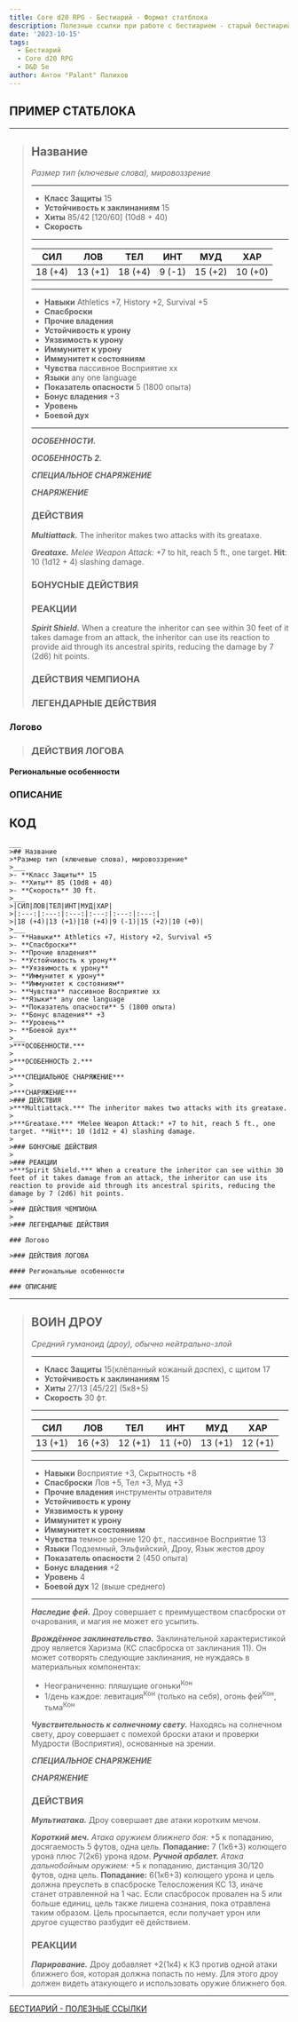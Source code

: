 ```yaml
---
title: Core d20 RPG - Бестиарий - Формат статблока
description: Полезные ссылки при работе с бестиарием - старый бестиарий, статблоки и прочее
date: '2023-10-15'
tags:
  - Бестиарий
  - Core d20 RPG
  - D&D 5e
author: Антон "Palant" Палихов
---
```


## ПРИМЕР СТАТБЛОКА

---

> ## Название
>
> _Размер тип (ключевые слова), мировоззрение_
>
> ---
>
> - **Класс Защиты** 15
> - **Устойчивость к заклинаниям** 15
> - **Хиты** 85/42 [120/60] (10d8 + 40)
> - **Скорость**
>
> ---
>
> |   СИЛ   |   ЛОВ   |   ТЕЛ   |  ИНТ   |   МУД   |   ХАР   |
> | :-----: | :-----: | :-----: | :----: | :-----: | :-----: |
> | 18 (+4) | 13 (+1) | 18 (+4) | 9 (-1) | 15 (+2) | 10 (+0) |
>
> ---
>
> - **Навыки** Athletics +7, History +2, Survival +5
> - **Спасброски**
> - **Прочие владения**
> - **Устойчивость к урону**
> - **Уязвимость к урону**
> - **Иммунитет к урону**
> - **Иммунитет к состояниям**
> - **Чувства** пассивное Восприятие хх
> - **Языки** any one language
> - **Показатель опасности** 5 (1800 опыта)
> - **Бонус владения** +3
> - **Уровень**
> - **Боевой дух**
>
> ---
>
> **_ОСОБЕННОСТИ._**
>
> **_ОСОБЕННОСТЬ 2._**
>
> **_СПЕЦИАЛЬНОЕ СНАРЯЖЕНИЕ_**
>
> **_СНАРЯЖЕНИЕ_**
>
> ### ДЕЙСТВИЯ
>
> **_Multiattack._** The inheritor makes two attacks with its greataxe.
>
> **_Greataxe._** _Melee Weapon Attack:_ +7 to hit, reach 5 ft., one target. **Hit**: 10 (1d12 + 4) slashing damage.
>
> ### БОНУСНЫЕ ДЕЙСТВИЯ
>
> ### РЕАКЦИИ
>
> **_Spirit Shield._** When a creature the inheritor can see within 30 feet of it takes damage from an attack, the inheritor can use its reaction to provide aid through its ancestral spirits, reducing the damage by 7 (2d6) hit points.
>
> ### ДЕЙСТВИЯ ЧЕМПИОНА
>
> ### ЛЕГЕНДАРНЫЕ ДЕЙСТВИЯ

### Логово

> ### ДЕЙСТВИЯ ЛОГОВА

#### Региональные особенности

### ОПИСАНИЕ

## КОД

```
___
>## Название
>*Размер тип (ключевые слова), мировоззрение*
>___
>- **Класс Защиты** 15
>- **Хиты** 85 (10d8 + 40)
>- **Скорость** 30 ft.
>___
>|СИЛ|ЛОВ|ТЕЛ|ИНТ|МУД|ХАР|
>|:---:|:---:|:---:|:---:|:---:|:---:|
>|18 (+4)|13 (+1)|18 (+4)|9 (-1)|15 (+2)|10 (+0)|
>___
>- **Навыки** Athletics +7, History +2, Survival +5
>- **Спасброски**
>- **Прочие владения**
>- **Устойчивость к урону**
>- **Уязвимость к урону**
>- **Иммунитет к урону**
>- **Иммунитет к состояниям**
>- **Чувства** пассивное Восприятие хх
>- **Языки** any one language
>- **Показатель опасности** 5 (1800 опыта)
>- **Бонус владения** +3
>- **Уровень**
>- **Боевой дух**
>___
>***ОСОБЕННОСТИ.***
>
>***ОСОБЕННОСТЬ 2.***
>
>***СПЕЦИАЛЬНОЕ СНАРЯЖЕНИЕ***
>
>***СНАРЯЖЕНИЕ***
>### ДЕЙСТВИЯ
>***Multiattack.*** The inheritor makes two attacks with its greataxe.
>
>***Greataxe.*** *Melee Weapon Attack:* +7 to hit, reach 5 ft., one target. **Hit**: 10 (1d12 + 4) slashing damage.
>
>### БОНУСНЫЕ ДЕЙСТВИЯ
>
>### РЕАКЦИИ
>***Spirit Shield.*** When a creature the inheritor can see within 30 feet of it takes damage from an attack, the inheritor can use its reaction to provide aid through its ancestral spirits, reducing the damage by 7 (2d6) hit points.
>
>### ДЕЙСТВИЯ ЧЕМПИОНА
>
>### ЛЕГЕНДАРНЫЕ ДЕЙСТВИЯ

### Логово

>### ДЕЙСТВИЯ ЛОГОВА

#### Региональные особенности

### ОПИСАНИЕ
```

---

> ## ВОИН ДРОУ
>
> _Средний гуманоид (дроу), обычно нейтрально-злой_
>
> ---
>
> - **Класс Защиты** 15(клёпанный кожаный доспех), с щитом 17
> - **Устойчивость к заклинаниям** 15
> - **Хиты** 27/13 [45/22] (5к8+5)
> - **Скорость** 30 фт.
>
> ---
>
> |   СИЛ   |   ЛОВ   |   ТЕЛ   |   ИНТ   |   МУД   |   ХАР   |
> | :-----: | :-----: | :-----: | :-----: | :-----: | :-----: |
> | 13 (+1) | 16 (+3) | 12 (+1) | 11 (+0) | 13 (+1) | 12 (+1) |
>
> ---
>
> - **Навыки** Восприятие +3, Скрытность +8
> - **Спасброски** Лов +5, Тел +3, Муд +3
> - **Прочие владения** инструменты отравителя
> - **Устойчивость к урону**
> - **Уязвимость к урону**
> - **Иммунитет к урону**
> - **Иммунитет к состояниям**
> - **Чувства** темное зрение 120 фт., пассивное Восприятие 13
> - **Языки** Подземный, Эльфийский, Дроу, Язык жестов дроу
> - **Показатель опасности** 2 (450 опыта)
> - **Бонус владения** +2
> - **Уровень** 4
> - **Боевой дух** 12 (выше среднего)
>
> ---
>
> **_Наследие фей._** Дроу совершает с преимуществом спасброски от очарования, и магия не может его усыпить.
>
> **_Врождённое заклинательство._** Заклинательной характеристикой дроу является Харизма (КС спасброска от заклинания 11). Он может сотворять следующие заклинания, не нуждаясь в материальных компонентах:
>
> - Неограниченно: пляшущие огоньки<sup>Кон</sup>
> - 1/день каждое: левитация<sup>Кон</sup> (только на себя), огонь фей<sup>Кон</sup>, тьма<sup>Кон</sup>
>
> **_Чувствительность к солнечному свету._** Находясь на солнечном свету, дроу совершает с помехой броски атаки и проверки Мудрости (Восприятия), основанные на зрении.
>
> **_СПЕЦИАЛЬНОЕ СНАРЯЖЕНИЕ_**
>
> **_СНАРЯЖЕНИЕ_**
>
> ### ДЕЙСТВИЯ
>
> **_Мультиатака._** Дроу совершает две атаки коротким мечом.
>
> **_Короткий меч._** _Атака оружием ближнего боя:_ +5 к попаданию, досягаемость 5 футов, одна цель. **Попадание:** 7 (1к6+3) колющего урона плюс 7(2к6) урона ядом.
> **_Ручной арбалет._** _Атака дальнобойным оружием:_ +5 к попаданию, дистанция 30/120 футов, одна цель. **Попадание:** 6(1к6+3) колющего урона и цель должна преуспеть в спасброске Телосложения КС 13, иначе станет отравленной на 1 час. Если спасбросок провален на 5 или больше единиц, цель также лишена сознания, пока отравлена таким образом. Цель просыпается, если получает урон или другое существо разбудит её действием.
>
> ### РЕАКЦИИ
>
> **_Парирование._** Дроу добавляет +2(1к4) к КЗ против одной атаки ближнего боя, которая должна попасть по нему. Для этого дроу должен видеть атакующего и использовать оружие ближнего боя.

---

[БЕСТИАРИЙ - ПОЛЕЗНЫЕ ССЫЛКИ](https://cyborgsandmages.com/posts/cored20rpg/bestiary-1)
